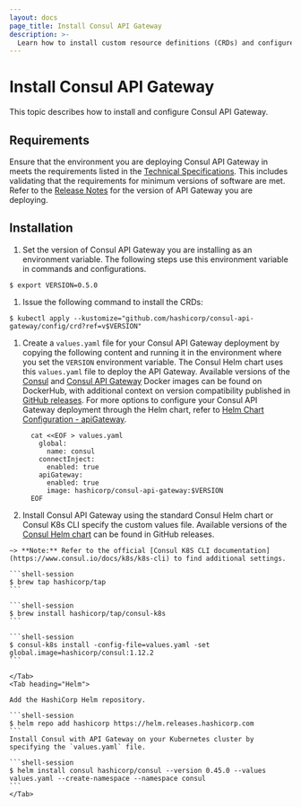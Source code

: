 ```yaml
---
layout: docs
page_title: Install Consul API Gateway
description: >-
  Learn how to install custom resource definitions (CRDs) and configure the Helm chart so that you can run Consul API Gateway on your Kubernetes deployment.
---
```


# Install Consul API Gateway

This topic describes how to install and configure Consul API Gateway.

## Requirements

Ensure that the environment you are deploying Consul API Gateway in meets the requirements listed in the [Technical Specifications][tech-specs]. This includes validating that the requirements for minimum versions of software are met. Refer to the [Release Notes][rel-notes] for the version of API Gateway you are deploying.

## Installation

1. Set the version of Consul API Gateway you are installing as an environment variable. The following steps use this environment variable in commands and configurations.

  ```shell-session
  $ export VERSION=0.5.0
  ```

1. Issue the following command to install the CRDs:

  ```shell-session
  $ kubectl apply --kustomize="github.com/hashicorp/consul-api-gateway/config/crd?ref=v$VERSION"
  ```

1. Create a `values.yaml` file for your Consul API Gateway deployment by copying the following content and running it in the environment where you set the `VERSION` environment variable. The Consul Helm chart uses this `values.yaml` file to deploy the API Gateway. Available versions of the [Consul](https://hub.docker.com/r/hashicorp/consul/tags) and [Consul API Gateway](https://hub.docker.com/r/hashicorp/consul-api-gateway/tags) Docker images can be found on DockerHub, with additional context on version compatibility published in [GitHub releases](https://github.com/hashicorp/consul-api-gateway/releases). For more options to configure your Consul API Gateway deployment through the Helm chart, refer to [Helm Chart Configuration - apiGateway](https://www.consul.io/docs/k8s/helm#apigateway).

    <CodeBlockConfig filename="values.yaml">

      ```shell
        cat <<EOF > values.yaml
          global:
            name: consul
          connectInject:
            enabled: true
          apiGateway:
            enabled: true
            image: hashicorp/consul-api-gateway:$VERSION
        EOF
      ```
    </CodeBlockConfig>

1. Install Consul API Gateway using the standard Consul Helm chart or Consul K8s CLI specify the custom values file. Available versions of the [Consul Helm chart](https://github.com/hashicorp/consul-k8s/releases) can be found in GitHub releases.

  <Tabs>
    <Tab heading="Consul K8s CLI (Mac Only)">

    ~> **Note:** Refer to the official [Consul K8S CLI documentation](https://www.consul.io/docs/k8s/k8s-cli) to find additional settings.

    ```shell-session
    $ brew tap hashicorp/tap
    ```

    ```shell-session
    $ brew install hashicorp/tap/consul-k8s
    ```

    ```shell-session
    $ consul-k8s install -config-file=values.yaml -set global.image=hashicorp/consul:1.12.2
    ```

    </Tab>
    <Tab heading="Helm">

    Add the HashiCorp Helm repository.

    ```shell-session
    $ helm repo add hashicorp https://helm.releases.hashicorp.com
    ```
    Install Consul with API Gateway on your Kubernetes cluster by specifying the `values.yaml` file.

    ```shell-session
    $ helm install consul hashicorp/consul --version 0.45.0 --values values.yaml --create-namespace --namespace consul
    ```
    </Tab>
  </Tabs>

<!--
****** KEEP ALL PAGE CONTENT ABOVE THIS LINE *******
Only Reference style links should be added below this comment
--->
[tech-specs]: /docs/api-gateway/tech-specs
[rel-notes]: /docs/release-notes

